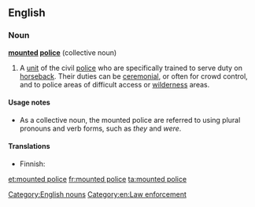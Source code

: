==English==
{{wikipedia}}

===Noun===
'''[[mounted]] [[police]]''' {{context|singularonly}} (collective noun)

# A [[unit]] of the civil [[police]] who are specifically trained to serve duty on [[horseback#Adverb|horseback]]. Their duties can be [[ceremonial]], or often for crowd control, and to police areas of difficult access or [[wilderness]] areas.

====Usage notes====
* As a collective noun, the mounted police are referred to using plural pronouns and verb forms, such as ''they'' and ''were''.

====Translations====
{{trans-top|unit of the civil police}}
* Finnish: {{t+|fi|ratsupoliisi}}
{{trans-mid}}
{{trans-bottom}}

[[Category:English nouns]]
[[Category:en:Law enforcement]]

[[et:mounted police]]
[[fr:mounted police]]
[[ta:mounted police]]